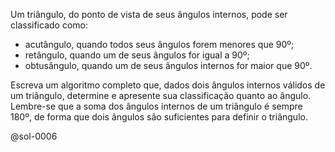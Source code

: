 <!-- Classificação de triângulo quanto aos ângulos internos -->
::: {#exr-0006}
Um triângulo, do ponto de vista de seus ângulos internos, pode ser classificado como:

* acutângulo, quando todos seus ângulos forem menores que 90º;
* retângulo, quando um de seus ângulos for igual a 90º;
* obtusângulo, quando um de seus ângulos internos for maior que 90º.


Escreva um algoritmo completo que, dados dois ângulos internos válidos de um triângulo, determine e apresente sua classificação quanto ao ângulo. Lembre-se que a soma dos ângulos internos de um triângulo é sempre 180º, de forma que dois ângulos são suficientes para definir o triângulo.

@sol-0006
:::
